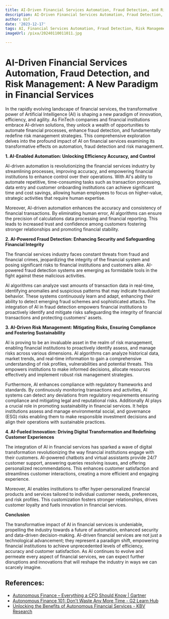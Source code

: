 ```yaml
---
title: AI-Driven Financial Services Automation, Fraud Detection, and Risk Management
description: AI-Driven Financial Services Automation, Fraud Detection, and Risk Management
author: Usf
date: '2023-12-17'
tags: AI, Financial Services Automation, Fraud Detection, Risk Management
imageUrl: /pixa/20240110011011.jpg

---
```

# **AI-Driven Financial Services Automation, Fraud Detection, and Risk Management: A New Paradigm in Financial Services**

In the rapidly evolving landscape of financial services, the transformative power of Artificial Intelligence (AI) is shaping a new paradigm of innovation, efficiency, and  agility. As FinTech companies and financial  institutions embrace AI-driven solutions, they unlock a wealth of opportunities to automate financial processes,  enhance fraud detection, and fundamentally redefine risk management strategies. This comprehensive  exploration delves into the profound impact of  AI on financial services examining its transformative effects on automation, fraud detection and risk management.

**1. AI-Enabled Automation: Unlocking Efficiency Accuracy, and Control**

AI-driven automation is revolutionizing the financial services industry by streamlining processes, improving  accuracy, and empowering financial institutions  to enhance control over their operations. With AI's ability to automate repetitive,  time-consuming tasks  such as transaction processing, data entry and customer onboarding institutions can achieve significant time and cost savings, allowing human employees to focus on higher-value,  strategic activities that require human expertise.

Moreover, AI-driven automation enhances the accuracy and consistency  of financial transactions. By eliminating human error, AI algorithms can ensure the precision of calculations data processing and financial reporting. This  leads  to increased  trust and confidence among customers fostering stronger relationships and promoting financial stability.

**2. AI-Powered  Fraud Detection: Enhancing Security and Safeguarding  Financial Integrity**

The financial services industry faces constant threats from fraud and financial crimes, jeopardizing  the  integrity of the financial system and posing significant risks to financial institutions and  customers alike. AI-powered fraud detection  systems are emerging as formidable tools in the  fight against these malicious activities.

AI algorithms can analyze vast amounts of transaction data in real-time, identifying anomalies and suspicious patterns that may indicate fraudulent behavior. These systems continuously learn and adapt, enhancing their ability  to detect emerging fraud  schemes and sophisticated attacks. The integration of AI in fraud detection empowers financial institutions to proactively identify and mitigate risks safeguarding  the integrity of financial transactions and protecting customers' assets.

**3. AI-Driven Risk  Management: Mitigating Risks, Ensuring Compliance  and Fostering Sustainability**

AI  is proving to be an invaluable asset in the  realm of risk management, enabling financial institutions to proactively identify assess, and manage risks  across various dimensions. AI algorithms can analyze historical  data,  market trends, and real-time information to gain a comprehensive understanding of risk profiles, vulnerabilities  and potential threats. This empowers institutions to make informed decisions,  allocate  resources effectively and implement robust risk management strategies.

Furthermore, AI  enhances compliance with regulatory  frameworks and standards. By continuously monitoring transactions and activities, AI systems can detect any deviations from regulatory requirements ensuring compliance and  mitigating legal and reputational  risks.  Additionally AI plays a crucial role  in promoting sustainability in financial services. It helps institutions assess and manage environmental  social, and governance (ESG) risks enabling them to make responsible investment decisions and  align their operations  with  sustainable practices.

**4. AI-Fueled Innovation: Driving Digital Transformation and Redefining Customer Experiences**

The integration of AI  in financial services has  sparked a wave of  digital transformation revolutionizing  the way financial institutions engage with their customers. AI-powered chatbots and virtual assistants provide 24/7 customer support, answering queries resolving issues, and offering personalized recommendations. This enhances customer satisfaction and  streamlines customer interactions, creating a more efficient and engaging experience.

Moreover, AI enables institutions to offer  hyper-personalized financial products and services tailored to individual customer needs, preferences, and risk  profiles. This customization fosters stronger relationships, drives customer  loyalty and fuels  innovation in financial services.

**Conclusion**

The transformative impact of  AI in financial services is  undeniable, propelling the industry towards a  future of automation,  enhanced security and data-driven decision-making. AI-driven  financial services are not just a  technological  advancement; they represent a  paradigm shift, empowering financial institutions to achieve unprecedented levels of efficiency, accuracy and customer satisfaction. As AI continues to evolve and permeate every aspect of financial services, we can expect further disruptions and innovations  that will reshape  the industry in ways we can scarcely imagine.

## References:
- [Autonomous Finance – Everything a CFO Should Know | Gartner](https://www.gartner.com/en/finance/topics/autonomous-finance)
- [Autonomous Finance 101: Don't Waste Any More Time - G2 Learn Hub](https://learn.g2.com/autonomous-finance)
- [Unlocking the Benefits of Autonomous Financial Services - KBV Research](https://www.kbvresearch.com/blog/autonomous-finance/)
